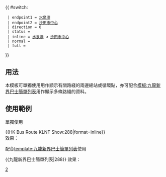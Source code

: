 {{ #switch: {{{format|}}}
  | endpoint1 = [[水泉澳公共運輸交匯處|水泉澳]]
  | endpoint2 = [[沙田市中心]]
  | direction = 0
  | status = 
  | inline = [[水泉澳]] ↺ [[沙田市中心]]
  | normal =
  | full =
}}<noinclude>
==用法==
本模板可單獨使用用作顯示有關路綫的兩邊總站或循環點，亦可配合[[模板:九龍新界巴士簡單列表]]用作顯示多條路綫的資料。

==使用範例==
;單獨使用
<nowiki>{{HK Bus Route KLNT Show:288|format=inline}}</nowiki><br>
效果：{{HK Bus Route KLNT Show:288|format=inline}}

;配合[[template:九龍新界巴士簡單列表]]使用
<nowiki>{{九龍新界巴士簡單列表|288}}</nowiki>
效果：{{九龍新界巴士簡單列表|288}}
[[Category:九龍巴士路線模板|2]]</noinclude>